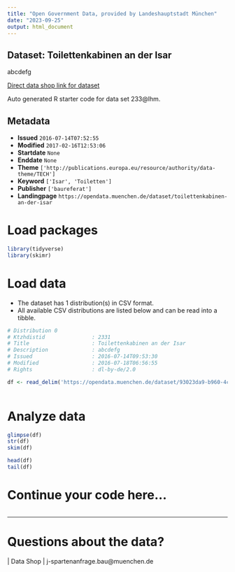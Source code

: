 ```yaml
---
title: "Open Government Data, provided by Landeshauptstadt München"
date: "2023-09-25"
output: html_document
---
```


## Dataset: Toilettenkabinen an der Isar

abcdefg

[Direct data shop link for dataset](https://opendata.muenchen.de/dataset/233@lhm)

Auto generated R starter code for data set 233@lhm.

## Metadata

- **Issued** `2016-07-14T07:52:55`
- **Modified** `2017-02-16T12:53:06`
- **Startdate** `None`
- **Enddate** `None`
- **Theme** `['http://publications.europa.eu/resource/authority/data-theme/TECH']`
- **Keyword** `['Isar', 'Toiletten']`
- **Publisher** `['baureferat']`
- **Landingpage** `https://opendata.muenchen.de/dataset/toilettenkabinen-an-der-isar`


# Load packages

```r

library(tidyverse)
library(skimr)

```

# Load data

-   The dataset has 1 distribution(s) in CSV format.
-   All available CSV distributions are listed below and can be read into a tibble.

```r

# Distribution 0
# Ktzhdistid               : 2331
# Title                    : Toilettenkabinen an der Isar
# Description              : abcdefg
# Issued                   : 2016-07-14T09:53:30
# Modified                 : 2016-07-18T06:56:55
# Rights                   : dl-by-de/2.0

df <- read_delim('https://opendata.muenchen.de/dataset/93023da9-b960-4cff-bf18-35e0f8bd40ef/resource/1d21c4ca-6f08-4272-9307-14e3174aa18d/download/toilettenkabinen-an-der-isar-2016-07-15.csv')



```

# Analyze data

```r

glimpse(df)
str(df)
skim(df)

head(df)
tail(df)

```

# Continue your code here...

```r

```

------------------------------------------------------------------------

# Questions about the data?

 | Data Shop | j-spartenanfrage.bau@muenchen.de
